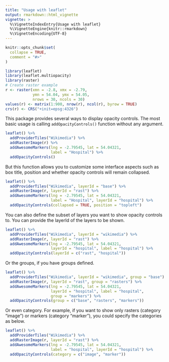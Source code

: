 ```yaml
---
title: "Usage with leaflet"
output: rmarkdown::html_vignette
vignette: >
  %\VignetteIndexEntry{Usage with leaflet}
  %\VignetteEngine{knitr::rmarkdown}
  %\VignetteEncoding{UTF-8}
---
```


```r
knitr::opts_chunk$set(
  collapse = TRUE,
  comment = "#>"
)
```

```r
library(leaflet)
library(leaflet.multiopacity)
library(raster)
# Create raster example
r <- raster(xmn = -2.8, xmx = -2.79,
            ymn = 54.04, ymx = 54.05,
            nrows = 30, ncols = 30)
values(r) <- matrix(1:900, nrow(r), ncol(r), byrow = TRUE)
crs(r) <- CRS("+init=epsg:4326")
```

This package provides several ways to display opacity controls. The most basic usage is calling `addOpacityControls()` function without any argument.

```r
leaflet() %>%
  addProviderTiles("Wikimedia") %>%
  addRasterImage(r) %>%
  addAwesomeMarkers(lng = -2.79545, lat = 54.04321,
                    label = "Hospital") %>%
  addOpacityControls()
```

But this function allows you to customize some interface aspects such as box title, position and whether opacity controls will remain collapsed.

```r
leaflet() %>%
  addProviderTiles("Wikimedia", layerId = "base") %>%
  addRasterImage(r, layerId = "rast") %>%
  addAwesomeMarkers(lng = -2.79545, lat = 54.04321,
                    label = "Hospital", layerId = "hospital") %>%
  addOpacityControls(collapsed = TRUE, position = "topleft")
```

You can also define the subset of layers you want to show opacity controls to. You can provide the layerId of the layers to be shown.

```r
leaflet() %>%
  addProviderTiles("Wikimedia", layerId = "wikimedia") %>%
  addRasterImage(r, layerId = "rast") %>%
  addAwesomeMarkers(lng = -2.79545, lat = 54.04321,
                    layerId = "hospital", label = "hospital") %>%
  addOpacityControls(layerId = c("rast", "hospital"))
```

Or the groups, if you have groups defined.

```r
leaflet() %>%
  addProviderTiles("Wikimedia", layerId = "wikimedia", group = "base") %>%
  addRasterImage(r, layerId = "rast", group = "rasters") %>%
  addAwesomeMarkers(lng = -2.79545, lat = 54.04321,
                    layerId = "hospital", label = "hospital",
                    group = "markers") %>%
  addOpacityControls(group = c("base", "rasters", "markers"))
```

Or even category. For example, if you want to show only rasters (category "image") or markers (category "marker"), you could specify the categories as below.

```r
leaflet() %>%
  addProviderTiles("Wikimedia") %>%
  addRasterImage(r, layerId = "rast") %>%
  addAwesomeMarkers(lng = -2.79545, lat = 54.04321,
                    label = "hospital", layerId = "hospital") %>%
  addOpacityControls(category = c("image", "marker"))
```
